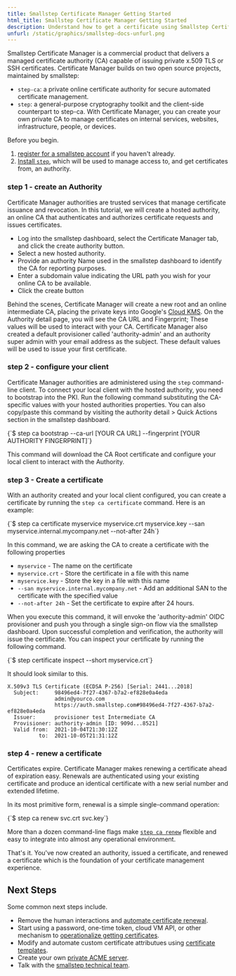 ```yaml
---
title: Smallstep Certificate Manager Getting Started
html_title: Smallstep Certificate Manager Getting Started
description: Understand how to get a certificate using Smallstep Certificate Manager. 
unfurl: /static/graphics/smallstep-docs-unfurl.png
---
```



Smallstep Certificate Manager is a commercial product that delivers a managed certificate authority (CA) capable of issuing private x.509 TLS or SSH certificates. 
Certificate Manager builds on two open source projects, maintained by smallstep:
* `step-ca`: a private online certificate authority for secure automated certificate management.
* `step`: a general-purpose cryptography toolkit and the client-side counterpart to step-ca.
With Certificate Manager, you can create your own private CA to manage certificates on internal services, websites, infrastructure, people, or devices. 

Before you begin.
1. [register for a smallstep account](https://smallstep.com/signup?product=cm) if you haven't already.
2. [Install `step`](https://smallstep.com/docs/step-cli/installation), which will be used to manage access to, and get certificates from, an authority.  

### step 1 - create an Authority
Certificate Manager authorities are trusted services that manage certificate issuance and revocation.
In this tutorial, we will create a hosted authority, an online CA that authenticates and authorizes certificate requests and issues certificates.
 
* Log into the smallstep dashboard, select the Certificate Manager tab, and click the create authority button.
* Select a new hosted authority.
* Provide an authority Name used in the smallstep dashboard to identify the CA for reporting purposes.
* Enter a subdomain value indicating the URL path you wish for your online CA to be available.
* Click the create button

Behind the scenes, Certificate Manager will create a new root and an online intermediate CA, placing the private keys into Google's [Cloud KMS](https://cloud.google.com/security-key-management).
On the Authority detail page, you will see the CA URL and Fingerprint;
These values will be used to interact with your CA.
Certificate Manager also created a default provisioner called 'authority-admin' and an authority super admin with your email address as the subject. 
These default values will be used to issue your first certificate. 

### step 2 - configure your client
Certificate Manager authorities are administered using the `step` command-line client. 
To connect your local client with the hosted authority, you need to bootstrap into the PKI. 
Run the following command substituting the CA-specific values with your hosted authorities properties. 
You can also copy/paste this command by visiting the authority detail > Quick Actions section in the smallstep dashboard.

<CodeBlock language="shell-session" copyText="step ca bootstrap --ca-url [YOUR CA URL] --fingerprint [YOUR AUTHORITY FINGERPRINT]">
  {`$ step ca bootstrap --ca-url [YOUR CA URL] --fingerprint [YOUR AUTHORITY FINGERPRINT]`}
</CodeBlock>

This command will download the CA Root certificate and configure your local client to interact with the Authority.

### step 3 - Create a certificate
With an authority created and your local client configured, you can create a certificate by running the `step ca certificate` command.
Here is an example:

<CodeBlock language="shell-session" copyText="step ca certificate myservice myservice.crt myservice.key --san myservice.internal.mycompany.net --not-after 24h">
  {`$ step ca certificate myservice myservice.crt myservice.key --san myservice.internal.mycompany.net --not-after 24h`}
</CodeBlock>

In this command, we are asking the CA to create a certificate with the following properties
* `myservice` - The name on the certificate
* `myservice.crt` - Store the certificate in a file with this name
* `myservice.key` - Store the key in a file with this name
* `--san myservice.internal.mycompany.net` - Add an additional SAN to the certificate with the specified value
* `--not-after 24h` - Set the certificate to expire after 24 hours.

When you execute this command, it will envoke the 'authority-admin' OIDC provisioner and push you through a single sign-on flow via the smallstep dashboard.
Upon successful completion and verification, the authority will issue the certificate. 
You can inspect your certificate by running the following command.

<CodeBlock language="shell-session" copyText="step certificate inspect --short myservice.crt">
  {`$ step certificate inspect --short myservice.crt`}
</CodeBlock>

It should look similar to this.

```shell
X.509v3 TLS Certificate (ECDSA P-256) [Serial: 2441...2018]
  Subject:     98496ed4-7f27-4367-b7a2-ef828e0a4eda
               admin@yourco.com
               https://auth.smallstep.com#98496ed4-7f27-4367-b7a2-ef828e0a4eda
  Issuer:      provisioner test Intermediate CA
  Provisioner: authority-admin [ID: 909d...8521]
  Valid from:  2021-10-04T21:30:12Z
          to:  2021-10-05T21:31:12Z
```

### step 4 - renew a certificate
Certificates expire. 
Certificate Manager makes renewing a certificate ahead of expiration easy. 
Renewals are authenticated using your existing certificate and produce an identical certificate with a new serial number and extended lifetime.

In its most primitive form, renewal is a simple single-command operation:

<CodeBlock language="shell-session" copyText="step ca renew svc.crt svc.key">
  {`$ step ca renew svc.crt svc.key`}
</CodeBlock>

More than a dozen command-line flags make [`step ca renew`](https://smallstep.com/docs/step-cli/reference/ca/renew) flexible and easy to integrate into almost any operational environment.

That's it. 
You've now created an authority, issued a certificate, and renewed a certificate which is the foundation of your certificate management experience. 

## Next Steps
Some common next steps include.
*  Remove the human interactions and [automate certificate renewal](/docs/step-ca/certificate-authority-server-production#automated-renewal).
*  Start using a password, one-time token, cloud VM API, or other mechanism to [operationalize getting certificates](/docs/certificate-manager/how-it-works#provisioners).
*  Modify and automate custom certificate attributues using [certificate templates](/docs/step-ca/templates).
*  Create your own [private ACME server](/docs/certificate-manager/acme).
*  Talk with the [smallstep technical team](https://smallstep.com/request-demo). 
